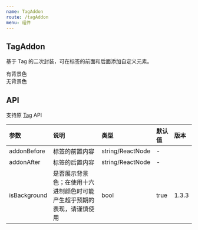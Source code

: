 ```yaml
---
name: TagAddon
route: /tagAddon
menu: 组件
---
```



## TagAddon

基于 Tag 的二次封装，可在标签的前面和后面添加自定义元素。

<Playground>
  <div>
    <TagAddon
      addonBefore="前面"
      addonAfter="后面"
    >
      有背景色
    </TagAddon>
  </div>
  <div>
    <TagAddon
      addonBefore="前面"
      addonAfter="后面"
      isBackground={false}
    >
          无背景色
    </TagAddon>
    </div>
</Playground>

## API

支持原 [Tag](https://ant-design.gitee.io/components/tag-cn/) API

|参数|说明|类型|默认值|版本|
|:--|:--|:--|:--|:--|
|addonBefore|标签的前置内容|string/ReactNode|-|
|addonAfter|标签的后置内容|string/ReactNode|-|
|isBackground|是否展示背景色；在使用十六进制颜色时可能产生超乎预期的表现，请谨慎使用|bool|true|1.3.3|
